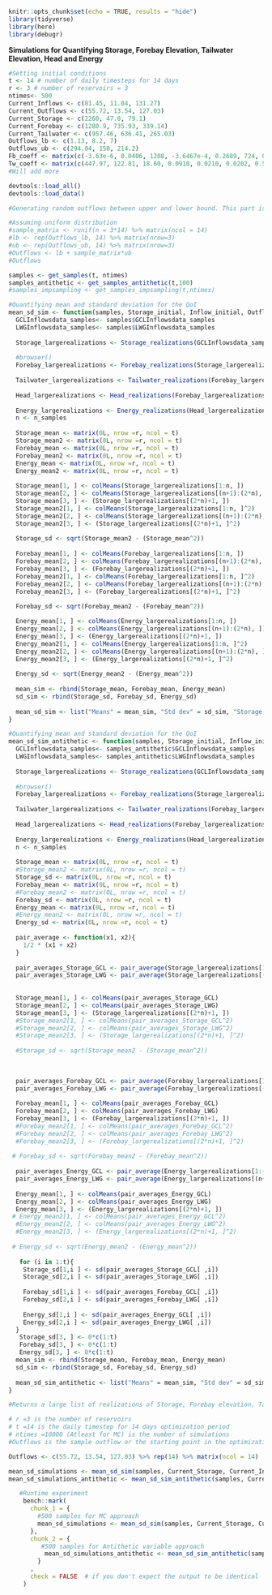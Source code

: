 ```r
knitr::opts_chunk$set(echo = TRUE, results = "hide")
library(tidyverse)
library(here)
library(debugr)
```

**Simulations for Quantifying Storage, Forebay Elevation, Tailwater Elevation, Head and Energy**
```r
#Setting initial conditions
t <- 14 # number of daily timesteps for 14 days
r <- 3 # number of reservoirs = 3 
ntimes<- 500
Current_Inflows <- c(81.45, 11.04, 131.27) 
Current_Outflows <- c(55.72, 13.54, 127.03)
Current_Storage <- c(2260, 47.8, 79.1)
Current_Forebay <- c(1280.9, 735.93, 339.14)
Current_Tailwater <- c(957.46, 636.41, 265.03)
Outflows_lb <- c(1.13, 8.2, 7)
Outflows_ub <- c(294.04, 150, 214.2) 
Fb_coeff <- matrix(c(-3.63e-6, 0.0406, 1208, -3.6467e-4, 0.2689, 724, 0, 0.0571, 334.5), nrow = 3, ncol = 3, byrow = TRUE)
Tw_coeff <- matrix(c(447.97, 122.81, 18.60, 0.0910, 0.0210, 0.0202, 0.5286, 0.8060, 0.9234), nrow = 3, ncol = 3, byrow = TRUE)
#Will add more
```

```r
devtools::load_all()
devtools::load_data()
```

```r
#Generating random outflows between upper and lower bound. This part is temporary as when we code the optimization part, this data will be generated from the optimization algorithm.

#Assuming uniform distribution
#sample_matrix <- runif(n = 3*14) %>% matrix(ncol = 14)
#lb <- rep(Outflows_lb, 14) %>% matrix(nrow=3)
#ub <- rep(Outflows_ub, 14) %>% matrix(nrow=3)
#Outflows <- lb + sample_matrix*ub
#Outflows
```

```r
samples <- get_samples(t, ntimes)
samples_antithetic <- get_samples_antithetic(t,100)
#samples_impsampling <- get_samples_impsampling(t,ntimes)
```



```r
#Quantifying mean and standard deviation for the QoI
mean_sd_sim <- function(samples, Storage_initial, Inflow_initial, Outflow_initial,  Forebay_initial, Tailwater_initial, Outflows, Fb_coeff, Tw_coeff, delta_t, efficieny, t, r, n_samples){
  GCLInflowsdata_samples<- samples$GCLInflowsdata_samples
  LWGInflowsdata_samples<- samples$LWGInflowsdata_samples
  
  Storage_largerealizations <- Storage_realizations(GCLInflowsdata_samples, LWGInflowsdata_samples, Current_Storage, Current_Inflows, Current_Outflows, Outflows, delta_t, t, n_samples)
  
  #browser()
  Forebay_largerealizations <- Forebay_realizations(Storage_largerealizations, Fb_coeff, t, n_samples)
  
  Tailwater_largerealizations <- Tailwater_realizations(Forebay_largerealizations, Current_Outflows, Current_Forebay, Current_Tailwater, Tw_coeff, Outflows, t, n_samples)
  
  Head_largerealizations <- Head_realizations(Forebay_largerealizations, Tailwater_largerealizations)
  
  Energy_largerealizations <- Energy_realizations(Head_largerealizations, Outflows, efficieny, n_samples)
  n <- n_samples
  
  Storage_mean <- matrix(0L, nrow =r, ncol = t)
  Storage_mean2 <- matrix(0L, nrow =r, ncol = t)
  Forebay_mean <- matrix(0L, nrow =r, ncol = t)
  Forebay_mean2 <- matrix(0L, nrow =r, ncol = t)
  Energy_mean <- matrix(0L, nrow =r, ncol = t)
  Energy_mean2 <- matrix(0L, nrow =r, ncol = t)
  
  Storage_mean[1, ] <- colMeans(Storage_largerealizations[1:n, ])
  Storage_mean[2, ] <- colMeans(Storage_largerealizations[(n+1):(2*n), ])
  Storage_mean[3, ] <- (Storage_largerealizations[(2*n)+1, ])
  Storage_mean2[1, ] <- colMeans(Storage_largerealizations[1:n, ]^2)
  Storage_mean2[2, ] <- colMeans(Storage_largerealizations[(n+1):(2*n), ]^2)
  Storage_mean2[3, ] <- (Storage_largerealizations[(2*n)+1, ]^2)
  
  Storage_sd <- sqrt(Storage_mean2 - (Storage_mean^2))
    
  Forebay_mean[1, ] <- colMeans(Forebay_largerealizations[1:n, ])
  Forebay_mean[2, ] <- colMeans(Forebay_largerealizations[(n+1):(2*n), ])
  Forebay_mean[3, ] <- (Forebay_largerealizations[(2*n)+1, ])
  Forebay_mean2[1, ] <- colMeans(Forebay_largerealizations[1:n, ]^2)
  Forebay_mean2[2, ] <- colMeans(Forebay_largerealizations[(n+1):(2*n), ]^2)
  Forebay_mean2[3, ] <- (Forebay_largerealizations[(2*n)+1, ]^2)
  
  Forebay_sd <- sqrt(Forebay_mean2 - (Forebay_mean^2))

  Energy_mean[1, ] <- colMeans(Energy_largerealizations[1:n, ])
  Energy_mean[2, ] <- colMeans(Energy_largerealizations[(n+1):(2*n), ])
  Energy_mean[3, ] <- (Energy_largerealizations[(2*n)+1, ])
  Energy_mean2[1, ] <- colMeans(Energy_largerealizations[1:n, ]^2)
  Energy_mean2[2, ] <- colMeans(Energy_largerealizations[(n+1):(2*n), ]^2)
  Energy_mean2[3, ] <- (Energy_largerealizations[(2*n)+1, ]^2)
  
  Energy_sd <- sqrt(Energy_mean2 - (Energy_mean^2))
  
  mean_sim <- rbind(Storage_mean, Forebay_mean, Energy_mean)
  sd_sim <- rbind(Storage_sd, Forebay_sd, Energy_sd)
  
  mean_sd_sim <- list("Means" = mean_sim, "Std dev" = sd_sim, "Storage realizations" = Storage_largerealizations, "Forebay realizations" = Forebay_largerealizations, "Tailwater realizations" = Tailwater_largerealizations, "Head realizations" = Head_largerealizations, "Energy_realizations" = Energy_largerealizations)
}


```

```r
#Quantifying mean and standard deviation for the QoI
mean_sd_sim_antithetic <- function(samples, Storage_initial, Inflow_initial, Outflow_initial,  Forebay_initial, Tailwater_initial, Outflows, Fb_coeff, Tw_coeff, delta_t, efficieny, t, r, n_samples){
  GCLInflowsdata_samples<- samples_antithetic$GCLInflowsdata_samples
  LWGInflowsdata_samples<- samples_antithetic$LWGInflowsdata_samples
  
  Storage_largerealizations <- Storage_realizations(GCLInflowsdata_samples, LWGInflowsdata_samples, Current_Storage, Current_Inflows, Current_Outflows, Outflows, delta_t, t, n_samples)
  
  #browser()
  Forebay_largerealizations <- Forebay_realizations(Storage_largerealizations, Fb_coeff, t, n_samples)
  
  Tailwater_largerealizations <- Tailwater_realizations(Forebay_largerealizations, Current_Outflows, Current_Forebay, Current_Tailwater, Tw_coeff, Outflows, t, n_samples)
  
  Head_largerealizations <- Head_realizations(Forebay_largerealizations, Tailwater_largerealizations)
  
  Energy_largerealizations <- Energy_realizations(Head_largerealizations, Outflows, efficieny, n_samples)
  n <- n_samples
  
  Storage_mean <- matrix(0L, nrow =r, ncol = t)
  #Storage_mean2 <- matrix(0L, nrow =r, ncol = t)
  Storage_sd <- matrix(0L, nrow =r, ncol = t)
  Forebay_mean <- matrix(0L, nrow =r, ncol = t)
  #Forebay_mean2 <- matrix(0L, nrow =r, ncol = t)
  Forebay_sd <- matrix(0L, nrow =r, ncol = t)
  Energy_mean <- matrix(0L, nrow =r, ncol = t)
  #Energy_mean2 <- matrix(0L, nrow =r, ncol = t)
  Energy_sd <- matrix(0L, nrow =r, ncol = t)
  
  pair_average <- function(x1, x2){
    1/2 * (x1 + x2)
  }
  
  pair_averages_Storage_GCL <- pair_average(Storage_largerealizations[1:(n/2), ], Storage_largerealizations[((n/2)+1):n, ])
  pair_averages_Storage_LWG <- pair_average(Storage_largerealizations[(n+1):((n/2)+n), ], Storage_largerealizations[((n/2)+n+1) :(2*n), ])
  
  
  Storage_mean[1, ] <- colMeans(pair_averages_Storage_GCL)
  Storage_mean[2, ] <- colMeans(pair_averages_Storage_LWG)
  Storage_mean[3, ] <- (Storage_largerealizations[(2*n)+1, ])
  #Storage_mean2[1, ] <- colMeans(pair_averages_Storage_GCL^2)
  #Storage_mean2[2, ] <- colMeans(pair_averages_Storage_LWG^2)
  #Storage_mean2[3, ] <- (Storage_largerealizations[(2*n)+1, ]^2)
  
  #Storage_sd <- sqrt(Storage_mean2 - (Storage_mean^2))
  
 
   
  pair_averages_Forebay_GCL <- pair_average(Forebay_largerealizations[1:(n/2), ], Forebay_largerealizations[((n/2)+1):n, ])
  pair_averages_Forebay_LWG <- pair_average(Forebay_largerealizations[(n+1):((n/2)+n), ], Forebay_largerealizations[((n/2)+n+1) :(2*n), ])
  
  Forebay_mean[1, ] <- colMeans(pair_averages_Forebay_GCL)
  Forebay_mean[2, ] <- colMeans(pair_averages_Forebay_LWG)
  Forebay_mean[3, ] <- (Forebay_largerealizations[(2*n)+1, ])
  #Forebay_mean2[1, ] <- colMeans(pair_averages_Forebay_GCL^2)
  #Forebay_mean2[2, ] <- colMeans(pair_averages_Forebay_LWG^2)
  #Forebay_mean2[3, ] <- (Forebay_largerealizations[(2*n)+1, ]^2)
  
 # Forebay_sd <- sqrt(Forebay_mean2 - (Forebay_mean^2))
  
  pair_averages_Energy_GCL <- pair_average(Energy_largerealizations[1:(n/2), ], Forebay_largerealizations[((n/2)+1):n, ])
  pair_averages_Energy_LWG <- pair_average(Energy_largerealizations[(n+1):((n/2)+n), ], Forebay_largerealizations[((n/2)+n+1):(2*n), ])
  
  Energy_mean[1, ] <- colMeans(pair_averages_Energy_GCL)
  Energy_mean[2, ] <- colMeans(pair_averages_Energy_LWG)
  Energy_mean[3, ] <- (Energy_largerealizations[(2*n)+1, ])
 # Energy_mean2[1, ] <- colMeans(pair_averages_Energy_GCL^2)
  #Energy_mean2[2, ] <- colMeans(pair_averages_Energy_LWG^2)
  #Energy_mean2[3, ] <- (Energy_largerealizations[(2*n)+1, ]^2)
  
 # Energy_sd <- sqrt(Energy_mean2 - (Energy_mean^2))
  
   for (i in 1:t){
    Storage_sd[1,i ] <- sd(pair_averages_Storage_GCL[ ,i])
    Storage_sd[2,i ] <- sd(pair_averages_Storage_LWG[ ,i])
    
    Forebay_sd[1,i ] <- sd(pair_averages_Forebay_GCL[ ,i])
    Forebay_sd[2,i ] <- sd(pair_averages_Forebay_LWG[ ,i])
    
    Energy_sd[1,i ] <- sd(pair_averages_Energy_GCL[ ,i])
    Energy_sd[2,i ] <- sd(pair_averages_Energy_LWG[ ,i])
  } 
   Storage_sd[3, ] <- 0*c(1:t)
   Forebay_sd[3, ] <- 0*c(1:t)
   Energy_sd[3, ] <- 0*c(1:t)
  mean_sim <- rbind(Storage_mean, Forebay_mean, Energy_mean)
  sd_sim <- rbind(Storage_sd, Forebay_sd, Energy_sd)
  
  mean_sd_sim_antithetic <- list("Means" = mean_sim, "Std dev" = sd_sim, "Storage realizations" = Storage_largerealizations, "Forebay realizations" = Forebay_largerealizations, "Tailwater realizations" = Tailwater_largerealizations, "Head realizations" = Head_largerealizations, "Energy_realizations" = Energy_largerealizations)
}
```


```r
#Returns a large list of realizations of Storage, Forebay elevation, Tailwater, Head, Energy with the resepctive means and standard deviations of those Quantity of Interest for each reservoirs. This is required to validate the constraints and evaluate the objective functions in the Robust optimization model

# r =3 is the number of reservoirs
# t =14 is the daily timestep for 14 days optimization period
# ntimes =10000 (Atleast for MC) is the number of simulations
#Outflows is the sample outflow or the starting point in the optimization

Outflows <- c(55.72, 13.54, 127.03) %>% rep(14) %>% matrix(ncol = 14)

mean_sd_simulations <- mean_sd_sim(samples, Current_Storage, Current_Inflows, Current_Outflows, Current_Forebay, Current_Tailwater, Outflows, Fb_coeff, Tw_coeff, delta_t=1, efficieny=0.75, t=14, r=3, ntimes)
mean_sd_simulations_antithetic <- mean_sd_sim_antithetic(samples, Current_Storage, Current_Inflows, Current_Outflows, Current_Forebay, Current_Tailwater, Outflows, Fb_coeff, Tw_coeff, delta_t=1, efficieny=0.75, t=14, r=3, 100)

```

```r
   #Runtime experiment
    bench::mark(
      chunk_1 = {
        #500 samples for MC approach
        mean_sd_simulations <- mean_sd_sim(samples, Current_Storage, Current_Inflows, Current_Outflows, Current_Forebay, Current_Tailwater, Outflows, Fb_coeff, Tw_coeff, delta_t=1, efficieny=0.75, t=14, r=3, ntimes)
      },
      chunk_2 = {
         #500 samples for Antithetic variable approach
          mean_sd_simulations_antithetic <- mean_sd_sim_antithetic(samples, Current_Storage, Current_Inflows, Current_Outflows, Current_Forebay, Current_Tailwater, Outflows, Fb_coeff, Tw_coeff, delta_t=1, efficieny=0.75, t=14, r=3, 50)
        }
      ,
      check = FALSE  # if you don't expect the output to be identical
    )
```


